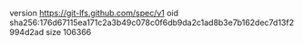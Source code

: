 version https://git-lfs.github.com/spec/v1
oid sha256:176d67115ea171c2a3b49c078c0f6db9da2c1ad8b3e7b162dec7d13f2994d2ad
size 106366
